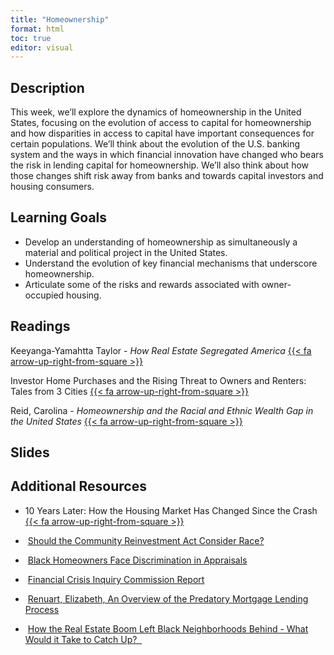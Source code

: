 ```yaml
---
title: "Homeownership"
format: html
toc: true
editor: visual
---
```


## Description

This week, we'll explore the dynamics of homeownership in the United States, focusing on the evolution of access to capital for homeownership and how disparities in access to capital have important consequences for certain populations. We'll think about the evolution of the U.S. banking system and the ways in which financial innovation have changed who bears the risk in lending capital for homeownership. We'll also think about how those changes shift risk away from banks and towards capital investors and housing consumers.

## Learning Goals

-   Develop an understanding of homeownership as simultaneously a material and political project in the United States.
-   Understand the evolution of key financial mechanisms that underscore homeownership.
-   Articulate some of the risks and rewards associated with owner-occupied housing.

## Readings

Keeyanga-Yamahtta Taylor - *How Real Estate Segregated America* [{{< fa arrow-up-right-from-square >}}](https://uofi.box.com/s/ysvbk93s48n8bb1p8ly91ns31gr529hi)

Investor Home Purchases and the Rising Threat to Owners and Renters: Tales from 3 Cities [{{< fa arrow-up-right-from-square >}}](https://uofi.box.com/s/qj4ct4v5tumx08x484rxytatl31eqpon)

Reid, Carolina - *Homeownership and the Racial and Ethnic Wealth Gap in the United States* [{{< fa arrow-up-right-from-square >}}](https://uofi.box.com/s/mfxcxqttmtzu5bdjl48sovnablhoci2y)

## Slides

## Additional Resources

-   10 Years Later: How the Housing Market Has Changed Since the Crash [{{< fa arrow-up-right-from-square >}}](https://uofi.box.com/s/kgzl1093i1uqyp53t0h8nj4wk6pd4mi8)

-    [Should the Community Reinvestment Act Consider Race?](https://www.urban.org/sites/default/files/publication/105283/should-the-community-reinvestment-act-consider-race_1.pdf)

-    [Black Homeowners Face Discrimination in Appraisals](https://www.nytimes.com/2020/08/25/realestate/blacks-minorities-appraisals-discrimination.html)

-    [Financial Crisis Inquiry Commission Report](https://www.govinfo.gov/content/pkg/GPO-FCIC/pdf/GPO-FCIC.pdf)

-    [Renuart, Elizabeth, An Overview of the Predatory Mortgage Lending Process](https://uofi.box.com/s/p04el32z1mns3j6xm2jvao7q6a5af4u6)

-    [How the Real Estate Boom Left Black Neighborhoods Behind - What Would it Take to Catch Up?  ](https://www.nytimes.com/2021/12/12/podcasts/the-daily/the-sunday-read-how-the-real-estate-boom-left-black-neighborhoods-behind.html)
